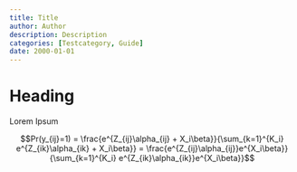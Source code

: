 ```yaml
---
title: Title
author: Author
description: Description
categories: [Testcategory, Guide]
date: 2000-01-01
---
```

# Heading 

Lorem Ipsum

$$Pr(y_{ij}=1) = \frac{e^{Z_{ij}\alpha_{ij} + X_i\beta}}{\sum_{k=1}^{K_i} e^{Z_{ik}\alpha_{ik} + X_i\beta}} = \frac{e^{Z_{ij}\alpha_{ij}}e^{X_i\beta}}{\sum_{k=1}^{K_i} e^{Z_{ik}\alpha_{ik}}e^{X_i\beta}}$$

